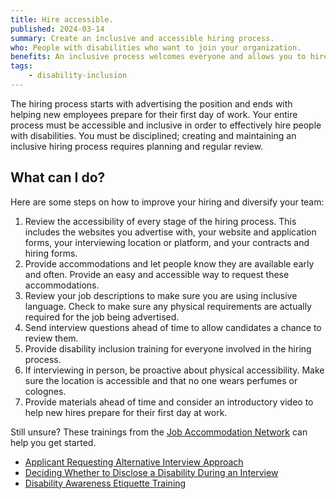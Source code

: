 ```yaml
---
title: Hire accessible.
published: 2024-03-14
summary: Create an inclusive and accessible hiring process.
who: People with disabilities who want to join your organization.
benefits: An inclusive process welcomes everyone and allows you to hire from a larger pool of qualified, talented applicants.
tags:
    - disability-inclusion
---
```


The hiring process starts with advertising the position and ends with helping new employees prepare for their first day of work. Your entire process must be accessible and inclusive in order to effectively hire people with disabilities. You must be disciplined; creating and maintaining an inclusive hiring process requires planning and regular review.

## What can I do?

Here are some steps on how to improve your hiring and diversify your team:

1. Review the accessibility of every stage of the hiring process. This includes the websites you advertise with, your website and application forms, your interviewing location or platform, and your contracts and hiring forms. 
2. Provide accommodations and let people know they are available early and often. Provide an easy and accessible way to request these accommodations. 
3. Review your job descriptions to make sure you are using inclusive language. Check to make sure any physical requirements are actually required for the job being advertised. 
4. Send interview questions ahead of time to allow candidates a chance to review them. 
5. Provide disability inclusion training for everyone involved in the hiring process.
6. If interviewing in person, be proactive about physical accessibility. Make sure the location is accessible and that no one wears perfumes or colognes.
7. Provide materials ahead of time and consider an introductory video to help new hires prepare for their first day at work.

Still unsure? These trainings from the [Job Accommodation Network](https://askjan.org) can help you get started.
- [Applicant Requesting Alternative Interview Approach](https://www.youtube.com/watch?v=SaTSoTbGBmY)
- [Deciding Whether to Disclose a Disability During an Interview](https://www.youtube.com/watch?v=SYng_2dZqMs)
- [Disability Awareness Etiquette Training](https://askjan.org/solutions/Disability-Awareness-Etiquette-Training.cfm)
